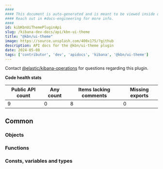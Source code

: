 ```yaml
---
####
#### This document is auto-generated and is meant to be viewed inside our experimental, new docs system.
#### Reach out in #docs-engineering for more info.
####
id: kibKbnUiThemePluginApi
slug: /kibana-dev-docs/api/kbn-ui-theme
title: "@kbn/ui-theme"
image: https://source.unsplash.com/400x175/?github
description: API docs for the @kbn/ui-theme plugin
date: 2024-05-08
tags: ['contributor', 'dev', 'apidocs', 'kibana', '@kbn/ui-theme']
---
```




Contact [@elastic/kibana-operations](https://github.com/orgs/elastic/teams/kibana-operations) for questions regarding this plugin.

**Code health stats**

| Public API count  | Any count | Items lacking comments | Missing exports |
|-------------------|-----------|------------------------|-----------------|
| 9 | 0 | 8 | 0 |

## Common

### Objects
<DocDefinitionList data={kbnUiThemeObj.common.objects}/>

### Functions
<DocDefinitionList data={kbnUiThemeObj.common.functions}/>

### Consts, variables and types
<DocDefinitionList data={kbnUiThemeObj.common.misc}/>

